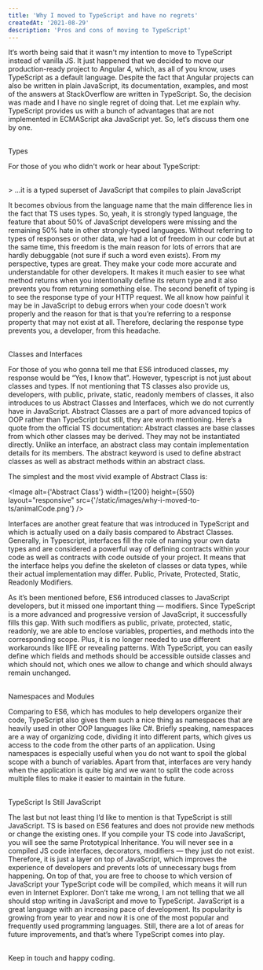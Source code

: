 ```yaml
---
title: 'Why I moved to TypeScript and have no regrets'
createdAt: '2021-08-29'
description: 'Pros and cons of moving to TypeScript'
---
```


It‘s worth being said that it wasn\'t my intention to move to TypeScript instead of vanilla JS. It just happened that we decided to move our production-ready project to Angular 4, which, as all of you know, uses TypeScript as a default language. Despite the fact that Angular projects can also be written in plain JavaScript, its documentation, examples, and most of the answers at StackOverflow are written in TypeScript. So, the decision was made and I have no single regret of doing that. Let me explain why.
TypeScript provides us with a bunch of advantages that are not implemented in ECMAScript aka JavaScript yet. So, let’s discuss them one by one.

<br />

<Heading as="h3" size="lg">
  Types
</Heading>

For those of you who didn\'t work or hear about TypeScript:

<br />
> …it is a typed superset of JavaScript that compiles to plain JavaScript
<br />

It becomes obvious from the language name that the main difference lies in the fact that TS uses types. So, yeah, it is strongly typed language, the feature that about 50% of JavaScript developers were missing and the remaining 50% hate in other strongly-typed languages. Without referring to types of responses or other data, we had a lot of freedom in our code but at the same time, this freedom is the main reason for lots of errors that are hardly debuggable (not sure if such a word even exists).
From my perspective, types are great. They make your code more accurate and understandable for other developers. It makes it much easier to see what method returns when you intentionally define its return type and it also prevents you from returning something else. The second benefit of typing is to see the response type of your HTTP request. We all know how painful it may be in JavaScript to debug errors when your code doesn’t work properly and the reason for that is that you’re referring to a response property that may not exist at all. Therefore, declaring the response type prevents you, a developer, from this headache.

<br />

<Heading as="h3" size="lg">
  Classes and Interfaces
</Heading>

For those of you who gonna tell me that ES6 introduced classes, my response would be “Yes, I know that”. However, typescript is not just about classes and types. If not mentioning that TS classes also provide us, developers, with public, private, static, readonly members of classes, it also introduces to us Abstract Classes and Interfaces, which we do not currently have in JavaScript.
Abstract Classes are a part of more advanced topics of OOP rather than TypeScript but still, they are worth mentioning. Here’s a quote from the official TS documentation:
Abstract classes are base classes from which other classes may be derived. They may not be instantiated directly. Unlike an interface, an abstract class may contain implementation details for its members. The abstract keyword is used to define abstract classes as well as abstract methods within an abstract class.

The simplest and the most vivid example of Abstract Class is:

<Image
  alt={'Abstract Class'}
  width={1200}
  height={550}
  layout="responsive"
  src={'/static/images/why-i-moved-to-ts/animalCode.png'}
/>

Interfaces are another great feature that was introduced in TypeScript and which is actually used on a daily basis compared to Abstract Classes. Generally, in Typescript, interfaces fill the role of naming your own data types and are considered a powerful way of defining contracts within your code as well as contracts with code outside of your project. It means that the interface helps you define the skeleton of classes or data types, while their actual implementation may differ.
Public, Private, Protected, Static, Readonly Modifiers.

As it’s been mentioned before, ES6 introduced classes to JavaScript developers, but it missed one important thing — modifiers. Since TypeScript is a more advanced and progressive version of JavaScript, it successfully fills this gap. With such modifiers as public, private, protected, static, readonly, we are able to enclose variables, properties, and methods into the corresponding scope. Plus, it is no longer needed to use different workarounds like IIFE or revealing patterns. With TypeScript, you can easily define which fields and methods should be accessible outside classes and which should not, which ones we allow to change and which should always remain unchanged.

<br />

<Heading as="h3" size="lg">
  Namespaces and Modules
</Heading>

Comparing to ES6, which has modules to help developers organize their code, TypeScript also gives them such a nice thing as namespaces that are heavily used in other OOP languages like C#.
Briefly speaking, namespaces are a way of organizing code, dividing it into different parts, which gives us access to the code from the other parts of an application.
Using namespaces is especially useful when you do not want to spoil the global scope with a bunch of variables. Apart from that, interfaces are very handy when the application is quite big and we want to split the code across multiple files to make it easier to maintain in the future.

<br />

<Heading as="h3" size="lg">
  TypeScript Is Still JavaScript
</Heading>

The last but not least thing I’d like to mention is that TypeScript is still JavaScript. TS is based on ES6 features and does not provide new methods or change the existing ones. If you compile your TS code into JavaScript, you will see the same Prototypical Inheritance. You will never see in a compiled JS code interfaces, decorators, modifiers — they just do not exist. Therefore, it is just a layer on top of JavaScript, which improves the experience of developers and prevents lots of unnecessary bugs from happening.
On top of that, you are free to choose to which version of JavaScript your TypeScript code will be compiled, which means it will run even in Internet Explorer.
Don’t take me wrong, I am not telling that we all should stop writing in JavaScript and move to TypeScript. JavaScript is a great language with an increasing pace of development. Its popularity is growing from year to year and now it is one of the most popular and frequently used programming languages. Still, there are a lot of areas for future improvements, and that’s where TypeScript comes into play.

<br />
Keep in touch and happy coding.
